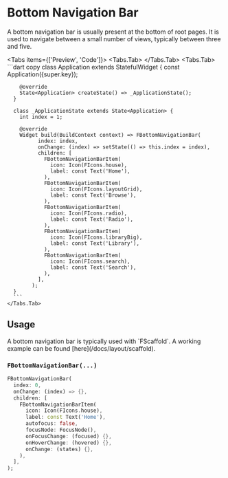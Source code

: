 
# Bottom Navigation Bar

A bottom navigation bar is usually present at the bottom of root pages.
It is used to navigate between a small number of views, typically between three and five.

<LinkBadgeGroup>
    <LinkBadge label="API Reference" href="https://pub.dev/documentation/forui/latest/forui.widgets.bottom_navigation_bar/"/>
</LinkBadgeGroup>

<Tabs items={['Preview', 'Code']}>
    <Tabs.Tab>
        <Widget name='bottom-navigation-bar' query={{}}/>
    </Tabs.Tab>
    <Tabs.Tab>
      ```dart copy
      class Application extends StatefulWidget {
        const Application({super.key});

        @override
        State<Application> createState() => _ApplicationState();
      }

      class _ApplicationState extends State<Application> {
        int index = 1;

        @override
        Widget build(BuildContext context) => FBottomNavigationBar(
              index: index,
              onChange: (index) => setState(() => this.index = index),
              children: [
                FBottomNavigationBarItem(
                  icon: Icon(FIcons.house),
                  label: const Text('Home'),
                ),
                FBottomNavigationBarItem(
                  icon: Icon(FIcons.layoutGrid),
                  label: const Text('Browse'),
                ),
                FBottomNavigationBarItem(
                  icon: Icon(FIcons.radio),
                  label: const Text('Radio'),
                ),
                FBottomNavigationBarItem(
                  icon: Icon(FIcons.libraryBig),
                  label: const Text('Library'),
                ),
                FBottomNavigationBarItem(
                  icon: Icon(FIcons.search),
                  label: const Text('Search'),
                ),
              ],
            );
      }
      ```
    </Tabs.Tab>

</Tabs>

## Usage

<Callout type="info">
    A bottom navigation bar is typically used with `FScaffold`. A working example can be found [here](/docs/layout/scaffold).
</Callout>

### `FBottomNavigationBar(...)`

```dart copy
FBottomNavigationBar(
  index: 0,
  onChange: (index) => {},
  children: [
    FBottomNavigationBarItem(
      icon: Icon(FIcons.house),
      label: const Text('Home'),
      autofocus: false,
      focusNode: FocusNode(),
      onFocusChange: (focused) {},
      onHoverChange: (hovered) {},
      onChange: (states) {},
    ),
  ],
);
```

